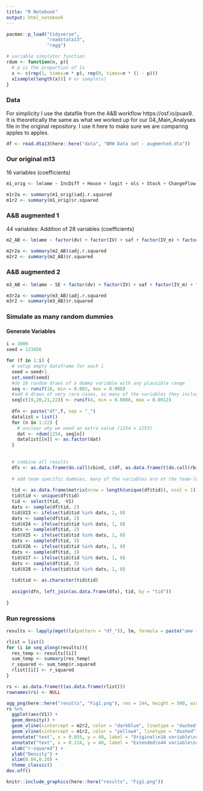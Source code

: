 ```yaml
---
title: "R Notebook"
output: html_notebook
---
```


 

```r
pacman::p_load("tidyverse",
               "readstata13",
               "ragg")

# variable simulator function
rdum <- function(n, p){
  # p is the proportion of 1s
  x <- c(rep(1, times=n * p), rep(0, times=n * (1 - p)))
  x[sample(length(x))] # or sample(x)
}

```

### Data

For simplicity I use the datafile from the A&B workflow https://osf.io/puax9. It is theoretically the same as what we worked up for our 04_Main_Analyses file in the original repository. I use it here to make sure we are comparing apples to apples.

```r
df <- read.dta13(here::here("data", "BRW Data set - augmented.dta"))
```

### Our original m13

16 variables (coefficients)
```r
m1_orig <- lm(ame ~ IncDiff + House + logit + ols + Stock + ChangeFlow + w1996 + w2006*w2016 + orig13 + eeurope + allavailable + twowayfe + cy + total_score, data = df)

m1r2a <- summary(m1_orig)$adj.r.squared
m1r2 <- summary(m1_orig)$r.squared
```

### A&B augmented 1

44 variables: Addition of 28 variables (coefficients)
```r
m2_AB <- lm(ame ~ factor(dv) + factor(IV) + saf + factor(IV_m) + factor(IV_s) + w1985 + w1990 + w1996 + w2006*w2016 + w2016 + orig13 + eeurope + allavailable + twowayfe + cy + as.numeric(total_score), data = df)

m2r2a <- summary(m2_AB)$adj.r.squared
m2r2 <- summary(m2_AB)$r.squared

```

### A&B augmented 2
```r
m3_AB <- lm(ame ~ SE + factor(dv) + factor(IV) + saf + factor(IV_m) + factor(IV_s) + factor(IV_t) + factor(IV_e) + squared_imm + logit + lpm + ols + ologit + mlogit + ml_glm + bayes + mlwin + mplus + dichotomize + categorical + mmodel + anynonlin + w1985 + w1990 + w1996 + w2006*w2016 + w2016 + mlm_re + mlm_fe + hybrid_mlm + orig13 + eeurope + allavailable + twowayfe + cy + as.numeric(total_score), data = df)

m3r2a <- summary(m3_AB)$adj.r.squared
m3r2 <- summary(m3_AB)$r.squared
```

### Simulate as many random dummies

#### Generate Variables
```r

i = 1000
seed = 123456

for (f in 1:i) {
  # setup empty dataframe for each i
  seed = seed+1
  set.seed(seed)
  #do 18 random draws of a dummy variable with any plausible range
  seq <- runif(18, min = 0.002, max = 0.998)
  #add 4 draws of very rare cases, as many of the variables they included identify specific teams or just a few teams or models, make these by team as well
  seq[c(19,20,21,22)] <- runif(4, min = 0.0008, max = 0.0012)
  
  dfn <- paste("df",f, sep = "_")
  datalist = list()
  for (n in 1:22) {
    # unclear why we need an extra value (1254 v 1253)
    dat <- rdum(1254, seq[n])
    datalist[[n]] <- as.factor(dat)
  }
  
  
  # combine all results
  dfx <- as.data.frame(do.call(cbind, c(df, as.data.frame(t(do.call(rbind, datalist))))))
  
  # add team specific dummies, many of the variables are at the team-level and unique to just a few teams, so this mirrors reality in the simulation
  
  tid <- as.data.frame(matrix(nrow = length(unique(df$tid)), ncol = 1))
  tid$tid <- unique(df$tid)
  tid <- select(tid, -V1)
  dats <- sample(df$tid, 2)
  tid$V23 <- ifelse(tid$tid %in% dats, 1, 0)
  dats <- sample(df$tid, 2)
  tid$V24 <- ifelse(tid$tid %in% dats, 1, 0)
  dats <- sample(df$tid, 2)
  tid$V25 <- ifelse(tid$tid %in% dats, 1, 0)
  dats <- sample(df$tid, 3)
  tid$V26 <- ifelse(tid$tid %in% dats, 1, 0)
  dats <- sample(df$tid, 3)
  tid$V27 <- ifelse(tid$tid %in% dats, 1, 0)
  dats <- sample(df$tid, 3)
  tid$V28 <- ifelse(tid$tid %in% dats, 1, 0)
  
  tid$tid <- as.character(tid$tid)
  
  assign(dfn, left_join(as.data.frame(dfx), tid, by = "tid"))
  
}

```

### Run regressions

```r

results <- lapply(mget(ls(pattern = "df_")), lm, formula = paste("ame ~", "IncDiff + House + logit + ols + Stock + ChangeFlow + w1996 + w2006*w2016 + orig13 + eeurope + allavailable + twowayfe + cy + as.numeric(total_score)", " + ", paste(paste0('V', 1:28), collapse="+")))

rlist = list()
for (i in seq_along(results)){
  res_temp <- results[[i]]
  sum_temp <- summary(res_temp)
  r_squared <- sum_temp$r.squared
  rlist[[i]] <- r_squared
}

rs <- as.data.frame(t(as.data.frame(rlist)))
rownames(rs) <- NULL

```



```r
agg_png(here::here("results", "Fig1.png"), res = 144, height = 500, width = 1000)
rs %>%
  ggplot(aes(V1)) +
  geom_density() +
  geom_vline(xintercept = m2r2, color = "darkblue", linetype = "dashed") +
  geom_vline(xintercept = m1r2, color = "yellow4", linetype = "dashed") +
  annotate("text", x = 0.055, y = 40, label = "Original\n16 variable\nregression", color = "yellow4", size = 3, hjust = 1) +
  annotate("text", x = 0.114, y = 40, label = "Extended\n44 variable\nregression", color = "darkblue", size = 3, hjust = 0) +
  xlab("r-squared") +
  ylab("Density") +
  xlim(0.04,0.20) +
  theme_classic()
dev.off()

knitr::include_graphics(here::here("results", "Fig1.png"))
```

